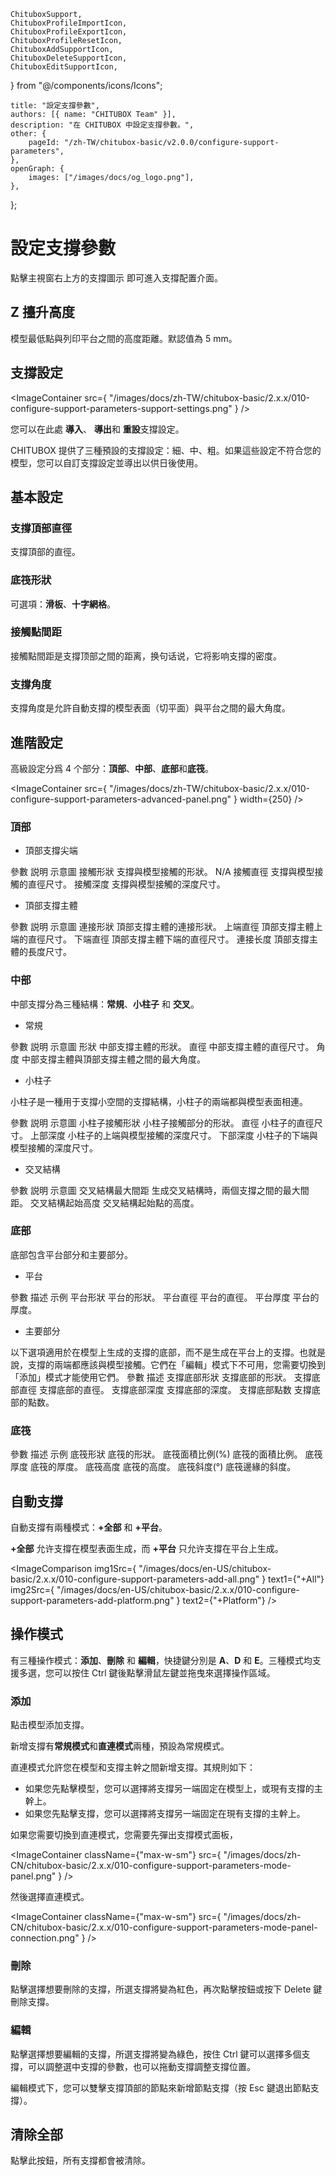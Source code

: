 	ChituboxSupport,
	ChituboxProfileImportIcon,
	ChituboxProfileExportIcon,
	ChituboxProfileResetIcon,
	ChituboxAddSupportIcon,
	ChituboxDeleteSupportIcon,
	ChituboxEditSupportIcon,
} from "@/components/icons/Icons";

	title: "設定支撐參數",
	authors: [{ name: "CHITUBOX Team" }],
	description: "在 CHITUBOX 中設定支撐參數。",
	other: {
		pageId: "/zh-TW/chitubox-basic/v2.0.0/configure-support-parameters",
	},
	openGraph: {
		images: ["/images/docs/og_logo.png"],
	},
};

# 設定支撐參數

點擊主視窗右上方的支撐圖示 <ChituboxSupport /> 即可進入支撐配置介面。

## Z 擡升高度

模型最低點與列印平台之間的高度距離。默認值為 5 mm。

## 支撐設定

<ImageContainer
	src={
		"/images/docs/zh-TW/chitubox-basic/2.x.x/010-configure-support-parameters-support-settings.png"
	}
/>

您可以在此處 <ChituboxProfileImportIcon /> **導入**、<ChituboxProfileExportIcon /> **導出**和 <ChituboxProfileResetIcon /> **重設**支撐設定。

CHITUBOX 提供了三種預設的支撐設定：細、中、粗。如果這些設定不符合您的模型，您可以自訂支撐設定並導出以供日後使用。

## 基本設定

### 支撐頂部直徑

支撐頂部的直徑。

<ImageContainer>
	<ImageComparison
		img1Src={
			"/images/docs/en-US/chitubox-basic/2.x.x/010-configure-support-parameters-tip-upper-diameter-0.3.png"
		}
		text1={"0.3mm"}
		img2Src={
			"/images/docs/en-US/chitubox-basic/2.x.x/010-configure-support-parameters-tip-upper-diameter-0.6.png"
		}
		text2={"0.6mm"}
	/>
</ImageContainer>

### 底筏形狀

可選項：**滑板**、**十字網格**。

<ImageContainer>
	<ImageComparison
		img1Src={
			"/images/docs/en-US/chitubox-basic/2.x.x/010-configure-support-parameters-raft-shape-skate.png"
		}
		text1={"滑板"}
		img2Src={
			"/images/docs/en-US/chitubox-basic/2.x.x/010-configure-support-parameters-raft-shape-cross-grid.png"
		}
		text2={"十字網格"}
	/>
</ImageContainer>

### 接觸點間距

接觸點間距是支撐顶部之間的距离，换句话说，它将影响支撐的密度。

<ImageContainer>
	<ImageComparison
		img1Src={
			"/images/docs/en-US/chitubox-basic/2.x.x/010-configure-support-parameters-touch-tip-distance-4.png"
		}
		text1={"1.0mm"}
		img2Src={
			"/images/docs/en-US/chitubox-basic/2.x.x/010-configure-support-parameters-touch-tip-distance-2.png"
		}
		text2={"0.5mm"}
	/>
</ImageContainer>

### 支撐角度

支撐角度是允許自動支撐的模型表面（切平面）與平台之間的最大角度。

<ImageContainer>
	<ImageComparison
		img1Src={
			"/images/docs/en-US/chitubox-basic/2.x.x/010-configure-support-parameters-support-angle-40.png"
		}
		text1={"30°"}
		img2Src={
			"/images/docs/en-US/chitubox-basic/2.x.x/010-configure-support-parameters-support-angle-60.png"
		}
		text2={"60°"}
	/>
</ImageContainer>

## 進階設定

高級設定分爲 4 个部分：**頂部**、**中部**、**底部**和**底筏**。

<ImageContainer
	src={
		"/images/docs/zh-TW/chitubox-basic/2.x.x/010-configure-support-parameters-advanced-panel.png"
	}
	width={250}
/>

### 頂部

-   頂部支撐尖端

<ResponsiveTable>
	<thead>
		<tr>
			<th>參數</th>
			<th>説明</th>
			<th className="w-[350px]">示意圖</th>
		</tr>
	</thead>
	<tbody>
		<tr>
			<td>接觸形狀</td>
			<td>支撐與模型接觸的形狀。</td>
			<td>N/A</td>
		</tr>
		<tr>
			<td>接觸直徑</td>
			<td>支撐與模型接觸的直徑尺寸。</td>
			<td>
				<ImageContainer
					className={"max-w-sm"}
					src={
						"/images/docs/en-US/chitubox-basic/2.x.x/010-configure-support-parameters-contact-shape-diameter.gif"
					}
				/>
			</td>
		</tr>
		<tr>
			<td>接觸深度</td>
			<td>支撐與模型接觸的深度尺寸。</td>
			<td>
				<ImageContainer
					className={"max-w-sm"}
					src={
						"/images/docs/en-US/chitubox-basic/2.x.x/010-configure-support-parameters-contact-depth.gif"
					}
				/>
			</td>
		</tr>
	</tbody>
</ResponsiveTable>

-   頂部支撐主體

<ResponsiveTable>
	<thead>
		<tr>
			<th>參數</th>
			<th>説明</th>
			<th className="w-[350px]">示意圖</th>
		</tr>
	</thead>
	<tbody>
		<tr>
			<td>連接形狀</td>
			<td>頂部支撐主體的連接形狀。</td>
			<td>
				<ImageContainer
					className={"max-w-sm"}
					src={
						"/images/docs/en-US/chitubox-basic/2.x.x/010-configure-support-parameters-top-connection-shape.gif"
					}
				/>
			</td>
		</tr>
		<tr>
			<td>上端直徑</td>
			<td>頂部支撐主體上端的直徑尺寸。</td>
			<td>
				<ImageContainer
					className={"max-w-sm"}
					src={
						"/images/docs/en-US/chitubox-basic/2.x.x/010-configure-support-parameters-top-upper-diameter.gif"
					}
				/>
			</td>
		</tr>
		<tr>
			<td>下端直徑</td>
			<td>頂部支撐主體下端的直徑尺寸。</td>
			<td>
				<ImageContainer
					className={"max-w-sm"}
					src={
						"/images/docs/en-US/chitubox-basic/2.x.x/010-configure-support-parameters-top-lower-diameter.gif"
					}
				/>
			</td>
		</tr>
		<tr>
			<td>連接长度</td>
			<td>頂部支撐主體的長度尺寸。</td>
			<td>
				<ImageContainer
					className={"max-w-sm"}
					src={
						"/images/docs/en-US/chitubox-basic/2.x.x/010-configure-support-parameters-top-connection-length.gif"
					}
				/>
			</td>
		</tr>
	</tbody>
</ResponsiveTable>

### 中部

中部支撐分為三種結構：**常規**、**小柱子** 和 **交叉**。

-   常規

<ResponsiveTable>
	<thead>
		<tr>
			<th>參數</th>
			<th>説明</th>
			<th className="w-[350px]">示意圖</th>
		</tr>
	</thead>
	<tbody>
		<tr>
			<td>形狀</td>
			<td>中部支撐主體的形狀。</td>
			<td>
				<ImageContainer
					className={"max-w-sm"}
					src={
						"/images/docs/en-US/chitubox-basic/2.x.x/010-configure-support-parameters-mid-shape.gif"
					}
				/>
			</td>
		</tr>
		<tr>
			<td>直徑</td>
			<td>中部支撐主體的直徑尺寸。</td>
			<td>
				<ImageContainer
					className={"max-w-sm"}
					src={
						"/images/docs/en-US/chitubox-basic/2.x.x/010-configure-support-parameters-mid-diameter.gif"
					}
				/>
			</td>
		</tr>
		<tr>
			<td>角度</td>
			<td>中部支撐主體與頂部支撐主體之間的最大角度。</td>
			<td>
				<ImageContainer
					className={"max-w-sm"}
					src={
						"/images/docs/en-US/chitubox-basic/2.x.x/010-configure-support-parameters-mid-angle.gif"
					}
				/>
			</td>
		</tr>
	</tbody>
</ResponsiveTable>

-   小柱子

小柱子是一種用于支撐小空間的支撐結構，小柱子的兩端都與模型表面相連。

<ResponsiveTable>
	<thead>
		<tr>
			<th>參數</th>
			<th>説明</th>
			<th className="w-[350px]">示意圖</th>
		</tr>
	</thead>
	<tbody>
		<tr>
			<td>小柱子接觸形狀</td>
			<td>小柱子接觸部分的形狀。</td>
			<td>
				<ImageContainer
					className={"max-w-sm"}
					src={
						"/images/docs/en-US/chitubox-basic/2.x.x/010-configure-support-parameters-pillar-shape.gif"
					}
				/>
			</td>
		</tr>
		<tr>
			<td>直徑</td>
			<td>小柱子的直徑尺寸。</td>
			<td>
				<ImageContainer
					className={"max-w-sm"}
					src={
						"/images/docs/en-US/chitubox-basic/2.x.x/010-configure-support-parameters-pillar-diameter.gif"
					}
				/>
			</td>
		</tr>
		<tr>
			<td>上部深度</td>
			<td>小柱子的上端與模型接觸的深度尺寸。</td>
			<td>
				<ImageContainer
					className={"max-w-sm"}
					src={
						"/images/docs/en-US/chitubox-basic/2.x.x/010-configure-support-parameters-pillar-upper-depth.gif"
					}
				/>
			</td>
		</tr>
		<tr>
			<td>下部深度</td>
			<td>小柱子的下端與模型接觸的深度尺寸。</td>
			<td>
				<ImageContainer
					className={"max-w-sm"}
					src={
						"/images/docs/en-US/chitubox-basic/2.x.x/010-configure-support-parameters-pillar-lower-depth.gif"
					}
				/>
			</td>
		</tr>
	</tbody>
</ResponsiveTable>

-   交叉結構

<ResponsiveTable>
	<thead>
		<tr>
			<th>參數</th>
			<th>説明</th>
			<th className="w-[350px]">示意圖</th>
		</tr>
	</thead>
	<tbody>
		<tr>
			<td>交叉結構最大間距</td>
			<td>生成交叉結構時，兩個支撐之間的最大間距。</td>
			<td>
				<ImageContainer
					className={"max-w-sm"}
					src={
						"/images/docs/en-US/chitubox-basic/2.x.x/010-configure-support-parameters-cross-max-spacing.gif"
					}
				/>
			</td>
		</tr>
		<tr>
			<td>交叉結構起始高度</td>
			<td>交叉結構起始點的高度。</td>
			<td>
				<ImageContainer
					className={"max-w-sm"}
					src={
						"/images/docs/en-US/chitubox-basic/2.x.x/010-configure-support-parameters-cross-start-height.gif"
					}
				/>
			</td>
		</tr>
	</tbody>
</ResponsiveTable>

### 底部

底部包含平台部分和主要部分。

-   平台

<ResponsiveTable>
	<thead>
		<tr>
			<th>參數</th>
			<th>描述</th>
			<th className="w-[350px]">示例</th>
		</tr>
	</thead>
	<tbody>
		<tr>
			<td>平台形狀</td>
			<td>平台的形狀。</td>
			<td>
				<ImageContainer
					className={"max-w-sm"}
					src={
						"/images/docs/en-US/chitubox-basic/2.x.x/010-configure-support-parameters-platform-shape.gif"
					}
				/>
			</td>
		</tr>
		<tr>
			<td>平台直徑</td>
			<td>平台的直徑。</td>
			<td>
				<ImageContainer
					className={"max-w-sm"}
					src={
						"/images/docs/en-US/chitubox-basic/2.x.x/010-configure-support-parameters-platform-diameter.gif"
					}
				/>
			</td>
		</tr>
		<tr>
			<td>平台厚度</td>
			<td>平台的厚度。</td>
			<td>
				<ImageContainer
					className={"max-w-sm"}
					src={
						"/images/docs/en-US/chitubox-basic/2.x.x/010-configure-support-parameters-platform-thickness.gif"
					}
				/>
			</td>
		</tr>
	</tbody>
</ResponsiveTable>

-   主要部分

<Admonition title="注意">
	以下選項適用於在模型上生成的支撐的底部，而不是生成在平台上的支撐。也就是說，支撐的兩端都應該與模型接觸。它們在「編輯」模式下不可用，您需要切換到「添加」模式才能使用它們。
</Admonition>

<ResponsiveTable>
	<thead>
		<tr>
			<th>參數</th>
			<th>描述</th>
		</tr>
	</thead>
	<tbody>
		<tr>
			<td>支撐底部形狀</td>
			<td>支撐底部的形狀。</td>
		</tr>
		<tr>
			<td>支撐底部直徑</td>
			<td>支撐底部的直徑。</td>
		</tr>
		<tr>
			<td>支撐底部深度</td>
			<td>支撐底部的深度。</td>
		</tr>
		<tr>
			<td>支撐底部點数</td>
			<td>支撐底部的點数。</td>
		</tr>
	</tbody>
</ResponsiveTable>

### 底筏

<ResponsiveTable>
	<thead>
		<tr>
			<th>參數</th>
			<th>描述</th>
			<th className="w-[350px]">示例</th>
		</tr>
	</thead>
	<tbody>
		<tr>
			<td>底筏形狀</td>
			<td>底筏的形狀。</td>
			<td>
				<ImageContainer
					className={"max-w-sm"}
					src={
						"/images/docs/en-US/chitubox-basic/2.x.x/010-configure-support-parameters-raft-shape.gif"
					}
				/>
			</td>
		</tr>
		<tr>
			<td>底筏面積比例(%)</td>
			<td>底筏的面積比例。</td>
			<td>
				<ImageContainer
					className={"max-w-sm"}
					src={
						"/images/docs/en-US/chitubox-basic/2.x.x/010-configure-support-parameters-raft-area-ratio.gif"
					}
				/>
			</td>
		</tr>
		<tr>
			<td>底筏厚度</td>
			<td>底筏的厚度。</td>
			<td>
				<ImageContainer
					className={"max-w-sm"}
					src={
						"/images/docs/en-US/chitubox-basic/2.x.x/010-configure-support-parameters-raft-thickness.gif"
					}
				/>
			</td>
		</tr>
		<tr>
			<td>底筏高度</td>
			<td>底筏的高度。</td>
			<td>
				<ImageContainer
					className={"max-w-sm"}
					src={
						"/images/docs/en-US/chitubox-basic/2.x.x/010-configure-support-parameters-raft-height.gif"
					}
				/>
			</td>
		</tr>
		<tr>
			<td>底筏斜度(°)</td>
			<td>底筏邊緣的斜度。</td>
			<td>
				<ImageContainer
					className={"max-w-sm"}
					src={
						"/images/docs/en-US/chitubox-basic/2.x.x/010-configure-support-parameters-raft-slope.gif"
					}
				/>
			</td>
		</tr>
	</tbody>
</ResponsiveTable>

## 自動支撐

自動支撐有兩種模式：**+全部** 和 **+平台**。

**+全部** 允许支撐在模型表面生成，而 **+平台** 只允许支撐在平台上生成。

<ImageComparison
	img1Src={
		"/images/docs/en-US/chitubox-basic/2.x.x/010-configure-support-parameters-add-all.png"
	}
	text1={"+All"}
	img2Src={
		"/images/docs/en-US/chitubox-basic/2.x.x/010-configure-support-parameters-add-platform.png"
	}
	text2={"+Platform"}
/>

## 操作模式

有三種操作模式：**添加**、**刪除** 和 **編輯**，快捷鍵分別是 **A**、**D** 和 **E**。三種模式均支援多選，您可以按住 Ctrl 鍵後點擊滑鼠左鍵並拖曳來選擇操作區域。

### 添加

<ChituboxAddSupportIcon /> 點击模型添加支撐。

新增支撐有**常規模式**和**直連模式**兩種，預設為常規模式。

直連模式允許您在模型和支撐主幹之間新增支撐。其規則如下：

-   如果您先點擊模型，您可以選擇將支撐另一端固定在模型上，或現有支撐的主幹上。
-   如果您先點擊支撐，您可以選擇將支撐另一端固定在現有支撐的主幹上。

如果您需要切換到直連模式，您需要先彈出支撐模式面板，

<ImageContainer
	className={"max-w-sm"}
	src={
		"/images/docs/zh-CN/chitubox-basic/2.x.x/010-configure-support-parameters-mode-panel.png"
	}
/>

然後選擇直連模式。

<ImageContainer
	className={"max-w-sm"}
	src={
		"/images/docs/zh-CN/chitubox-basic/2.x.x/010-configure-support-parameters-mode-panel-connection.png"
	}
/>

### 刪除

<ChituboxDeleteSupportIcon /> 點擊選擇想要刪除的支撐，所選支撐將變為紅色，再次點擊按鈕或按下
Delete 鍵刪除支撐。

### 編輯

<ChituboxEditSupportIcon /> 點擊選擇想要編輯的支撐，所選支撐將變為綠色，按住
Ctrl 鍵可以選擇多個支撐，可以調整選中支撐的參數，也可以拖動支撐調整支撐位置。

編輯模式下，您可以雙擊支撐頂部的節點來新增節點支撐（按 Esc 鍵退出節點支撐）。

## 清除全部

點擊此按鈕，所有支撐都會被清除。
